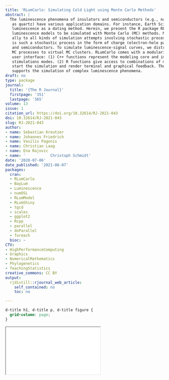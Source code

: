 ```yaml
---
title: 'RLumCarlo: Simulating Cold Light using Monte Carlo Methods'
abstract: |
  The luminescence phenomena of insulators and semiconductors (e.g., natural minerals such
   as quartz) have various application domains. For instance, Earth Sciences and archaeology exploit
   luminescence as a dating method. Herein, we present the R package RLumCarlo implementing sets of
   luminescence models to be simulated with Monte Carlo (MC) methods. MC methods make a powerful
   ally to all kinds of simulation attempts involving stochastic processes. Luminescence production
   is such a stochastic process in the form of charge (electron-hole pairs) interaction within insulators
   and semiconductors. To simulate luminescence-signal curves, we distribute single and independent
   MC processes to virtual MC clusters. RLumCarlo comes with a modularized design and consistent
   user interface: (1) C++ functions represent the modeling core and implement models for specific
   stimulations modes. (2) R functions give access to combinations of models and stimulation modes,
   start the simulation and render terminal and graphical feedback. The combination of MC clusters
   supports the simulation of complex luminescence phenomena.
draft: no
type: package
journal:
  title: '{The R Journal}'
  firstpage: '351'
  lastpage: '365'
volume: 13
issue: 1
citation_url: https://doi.org/10.32614/RJ-2021-043
doi: 10.32614/RJ-2021-043
slug: RJ-2021-043
author:
- name: Sebastian Kreutzer
- name: Johannes Friedrich
- name: Vasilis Pagonis
- name: Christian Laag
- name: Ena Rajovic
- name: '           Christoph Schmidt'
date: '2020-07-06'
date_published: '2021-06-07'
packages:
  cran:
  - RLumCarlo
  - BayLum
  - Luminescence
  - numOSL
  - RLumModel
  - RLumShiny
  - tgcd
  - scales
  - ggplot2
  - Rcpp
  - parallel
  - doParallel
  - foreach
  bioc: ~
CTV:
- HighPerformanceComputing
- Graphics
- NumericalMathematics
- Phylogenetics
- TeachingStatistics
creative_commons: CC BY
output:
  rjdistill::rjournal_web_article:
    self_contained: no
    toc: no

---
```


```css
d-title h1, d-title p, d-title figure {
  grid-column: page;
}
```

<div class="l-page">
  <object data="RJ-2021-043.pdf" type="application/pdf" style="height:955px;width:100%">
    <iframe src="RJ-2021-043.pdf"></iframe>
  </object>
</div>
